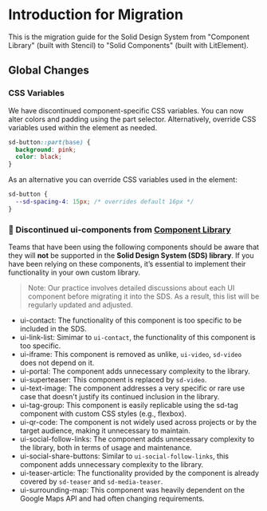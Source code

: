 
# Introduction for Migration

This is the migration guide for the Solid Design System from "Component Library" (built with Stencil) to "Solid Components" (built with LitElement).

## Global Changes

### CSS Variables

We have discontinued component-specific CSS variables. You can now alter colors and padding using the part selector. Alternatively, override CSS variables used within the element as needed.

```css
sd-button::part(base) {
  background: pink;
  color: black;
}
```

As an alternative you can override CSS variables used in the element:

```css
sd-button {
  --sd-spacing-4: 15px; /* overrides default 16px */
}
```

### 🚫 Discontinued ui-components from [Component Library](https://component-library.fe.union-investment.de/latest/storybook/index.html)

Teams that have been using the following components should be aware that they will **not** be supported in the **Solid Design System (SDS) library**. If you have been relying on these components, it’s essential to implement their functionality in your own custom library.

> Note: Our practice involves detailed discussions about each UI component before migrating it into the SDS. As a result, this list will be regularly updated and adjusted.

- ui-contact: The functionality of this component is too specific to be included in the SDS.
- ui-link-list: Simimar to `ui-contact`, the functionality of this component is too specific.
- ui-iframe: This component is removed as unlike, `ui-video`, `sd-video` does not depend on it.
- ui-portal: The component adds unnecessary complexity to the library.
- ui-superteaser: This component is replaced by `sd-video`.
- ui-text-image: The component addresses a very specific or rare use case that doesn't justify its continued inclusion in the library.
- ui-tag-group: This component is easily replicable using the sd-tag component with custom CSS styles (e.g., flexbox).
- ui-qr-code: The component is not widely used across projects or by the target audience, making it unnecessary to maintain.
- ui-social-follow-links: The component adds unnecessary complexity to the library, both in terms of usage and maintenance.
- ui-social-share-buttons: Similar to `ui-social-follow-links`, this component adds unnecessary complexity to the library.
- ui-teaser-article: The functionality provided by the component is already covered by `sd-teaser` and `sd-media-teaser`.
- ui-surrounding-map: This component was heavily dependent on the Google Maps API and had often changing requirements.
